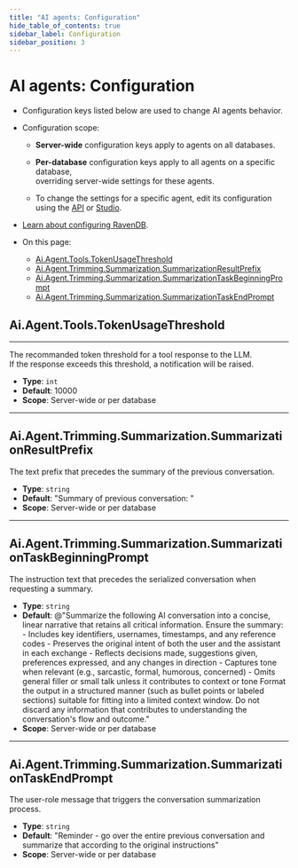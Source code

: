 ```yaml
---
title: "AI agents: Configuration"
hide_table_of_contents: true
sidebar_label: Configuration
sidebar_position: 3
---
```



# AI agents: Configuration
<Admonition type="note" title="">

* Configuration keys listed below are used to change AI agents behavior.  

* Configuration scope:  

   * **Server-wide** configuration keys apply to agents on all databases.  

   * **Per-database** configuration keys apply to all agents on a specific database,  
     overriding server-wide settings for these agents.  

   * To change the settings for a specific agent, edit its configuration using the [API](../../ai-integration/ai-agents/creating-ai-agents/creating-ai-agents_api#defining-an-agent-configuration) or [Studio](../../ai-integration/ai-agents/creating-ai-agents/creating-ai-agents_studio#configure-basic-settings).  

* [Learn about configuring RavenDB](../../server/configuration/configuration-options).  

* On this page:
   * [Ai.Agent.Tools.TokenUsageThreshold](../../ai-integration/ai-agents/ai-agents-configuration#aiagenttoolstokenusagethreshold)  
   * [Ai.Agent.Trimming.Summarization.SummarizationResultPrefix](../../ai-integration/ai-agents/ai-agents-configuration#aiagenttrimmingsummarizationsummarizationresultprefix)  
   * [Ai.Agent.Trimming.Summarization.SummarizationTaskBeginningPrompt](../../ai-integration/ai-agents/ai-agents-configuration#aiagenttrimmingsummarizationsummarizationtaskbeginningprompt)  
   * [Ai.Agent.Trimming.Summarization.SummarizationTaskEndPrompt](../../ai-integration/ai-agents/ai-agents-configuration#aiagenttrimmingsummarizationsummarizationtaskendprompt)  

</Admonition>

## Ai.Agent.Tools.TokenUsageThreshold

<hr />

The recommanded token threshold for a tool response to the LLM.  
If the response exceeds this threshold, a notification will be raised.

- **Type**: `int`
- **Default**: 10000
- **Scope**: Server-wide or per database

<hr />

## Ai.Agent.Trimming.Summarization.SummarizationResultPrefix

The text prefix that precedes the summary of the previous conversation.

- **Type**: `string`
- **Default**: "Summary of previous conversation: "
- **Scope**: Server-wide or per database

<hr />

## Ai.Agent.Trimming.Summarization.SummarizationTaskBeginningPrompt

The instruction text that precedes the serialized conversation when requesting a summary.

- **Type**: `string`
- **Default**: @"Summarize the following AI conversation into a concise, linear narrative that 
                 retains all critical information. Ensure the summary: 
                  - Includes key identifiers, usernames, timestamps, and any reference codes
                  - Preserves the original intent of both the user and the assistant in each exchange
                  - Reflects decisions made, suggestions given, preferences expressed, and any changes in direction
                  - Captures tone when relevant (e.g., sarcastic, formal, humorous, concerned)
                  - Omits general filler or small talk unless it contributes to context or tone Format the output in a structured manner (such as bullet points or labeled sections) suitable for fitting into a limited context window. Do not discard any information that contributes to understanding the conversation's flow and outcome."
- **Scope**: Server-wide or per database

<hr />

## Ai.Agent.Trimming.Summarization.SummarizationTaskEndPrompt

The user-role message that triggers the conversation summarization process.

- **Type**: `string`
- **Default**: "Reminder - go over the entire previous conversation and summarize that according to the original instructions"
- **Scope**: Server-wide or per database
